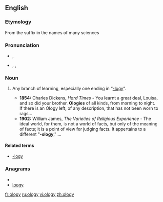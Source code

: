 {{also|-ology}}
==English==

===Etymology===
From the suffix {{term|-ology}} in the names of many sciences

===Pronunciation===
* {{a|RP}} {{IPA|/ˈɒlədʒi/}}, {{SAMPA|/"Ql@dZi/}}
* {{a|US}} {{enPR|äʹləjē}}, {{IPA|/ˈɑlədʒi/}}, {{SAMPA|/"Al@dZi/}}

===Noun===
{{en-noun|olog|ies}}

# {{colloquial}} Any branch of learning, especially one ending in “[[-logy]]”.
#* '''1854:''' Charles Dickens, ''Hard Times'' - You learnt a great deal, Louisa, and so did your brother. '''Ologies''' of all kinds, from morning to night. If there is an Ology left, of any description, that has not been worn to rags...
#* '''1902:''' William James, ''The Varieties of Religious Experience'' - The ideal world, for them, is not a world of facts, but only of the meaning of facts; it is a point of view for judging facts.  It appertains to a different "'''-ology'''," ...

====Related terms====
* [[-logy]]


===Anagrams===
* {{alphagram|glooy}}
* [[loogy#English|loogy]]

[[fr:ology]]
[[ru:ology]]
[[vi:ology]]
[[zh:ology]]